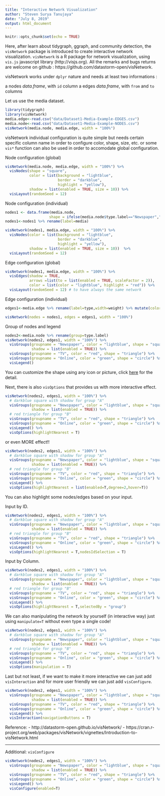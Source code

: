 ---
title: "Interactive Network Visualization"
author: "Steven Surya Tanujaya"
date: "July 8, 2019"
output: html_document
---

```{r setup, include=FALSE}
knitr::opts_chunk$set(echo = TRUE)
```

Here, after learn about tidygraph, ggraph, and community detection, the `visNetwork` package is introduced to create interactive network visualization. `visNetwork` is a R package for network visualization, using `vis.js` javascript library (http://visjs.org). All the remarks and bugs returns are welcome on github : https://github.com/datastorm-open/visNetwork.  

visNetwork works under `dplyr` nature and needs at least two informations :

a nodes *data.frame*, with `id` column
a edges *data.frame*, with `from` and `to` columns

Let us use the media dataset.

```{r}
library(tidygraph)
library(visNetwork)
media.edge<-read.csv("data/Dataset1-Media-Example-EDGES.csv")
media.node<-read.csv("data/Dataset1-Media-Example-NODES.csv")
visNetwork(media.node, media.edge, width = "100%")
```

visNetwork individual configuration is quite simple but needs certain specific column name in order to configure color, shape, size, etc. or some `vis*` function can also be used in order to accomodate global configuration. 

Node configuration (global)
```{r}
visNetwork(media.node, media.edge, width = "100%") %>% 
  visNodes(shape = "square", 
           color = list(background = "lightblue", 
                        border = "darkblue",
                        highlight = "yellow"),
           shadow = list(enabled = TRUE, size = 10)) %>%
  visLayout(randomSeed = 12) 
```

Node configuration (individual)

```{r}
nodes1 <- data.frame(media.node, 
                    shape = ifelse(media.node$type.label=="Newspaper","circle", "square"))
nodes1<-nodes1 %>% rename(label=media)

visNetwork(nodes1, media.edge, width = "100%") %>% 
  visNodes(color = list(background = "lightblue", 
                        border = "darkblue",
                        highlight = "yellow"),
           shadow = list(enabled = TRUE, size = 10))  %>%
  visLayout(randomSeed = 12)
```

Edge configuration (global)

```{r}
visNetwork(nodes1, media.edge, width = "100%") %>% 
  visEdges(shadow = TRUE,
           arrows =list(to = list(enabled = TRUE, scaleFactor = 2)),
           color = list(color = "lightblue", highlight = "red")) %>%
  visLayout(randomSeed = 12) # to have always the same network             
```

Edge configuration (individual)

```{r}
edges1<-media.edge %>% rename(label=type,width=weight) %>% mutate(color=ifelse(label=="hyperlink","yellow","blue"), arrows="to",width=width*0.3)

visNetwork(nodes = nodes1, edges = edges1, width = "100%")
```

Group of nodes and legend

```{r}
nodes2<-media.node %>% rename(group=type.label)
visNetwork(nodes2, edges1, width = "100%") %>% 
  visGroups(groupname = "Newspaper", color = "lightblue", shape = "square", 
            shadow = list(enabled = TRUE)) %>% 
  visGroups(groupname = "TV", color = "red", shape = "triangle") %>% 
  visGroups(groupname = "Online", color = "green", shape = "circle") %>% 
  visLegend()
```

You can customize the shape using any icon or picture, click [here](http://datastorm-open.github.io/visNetwork/image_icon.html) for the detail.

Next, there is also `visOptions` that provides us with more interactive effect.

```{r}
visNetwork(nodes2, edges1, width = "100%") %>% 
  # darkblue square with shadow for group "A"
  visGroups(groupname = "Newspaper", color = "lightblue", shape = "square", 
            shadow = list(enabled = TRUE)) %>% 
  # red triangle for group "B"
  visGroups(groupname = "TV", color = "red", shape = "triangle") %>% 
  visGroups(groupname = "Online", color = "green", shape = "circle") %>% 
  visLegend() %>% 
  visOptions(highlightNearest = T)
```

or even MORE effect!!

```{r}
visNetwork(nodes2, edges1, width = "100%") %>% 
  # darkblue square with shadow for group "A"
  visGroups(groupname = "Newspaper", color = "lightblue", shape = "square", 
            shadow = list(enabled = TRUE)) %>% 
  # red triangle for group "B"
  visGroups(groupname = "TV", color = "red", shape = "triangle") %>% 
  visGroups(groupname = "Online", color = "green", shape = "circle") %>% 
  visLegend() %>% 
  visOptions(highlightNearest = list(enabled=T,degree=2,hover=T))
```

You can also highlight some nodes/edges based on your input.

Input by ID.

```{r}
visNetwork(nodes2, edges1, width = "100%") %>% 
  # darkblue square with shadow for group "A"
  visGroups(groupname = "Newspaper", color = "lightblue", shape = "square", 
            shadow = list(enabled = TRUE)) %>% 
  # red triangle for group "B"
  visGroups(groupname = "TV", color = "red", shape = "triangle") %>% 
  visGroups(groupname = "Online", color = "green", shape = "circle") %>% 
  visLegend() %>% 
  visOptions(highlightNearest = T,nodesIdSelection = T)
```

Input by Column.

```{r}
visNetwork(nodes2, edges1, width = "100%") %>% 
  # darkblue square with shadow for group "A"
  visGroups(groupname = "Newspaper", color = "lightblue", shape = "square", 
            shadow = list(enabled = TRUE)) %>% 
  # red triangle for group "B"
  visGroups(groupname = "TV", color = "red", shape = "triangle") %>% 
  visGroups(groupname = "Online", color = "green", shape = "circle") %>% 
  visLegend() %>% 
  visOptions(highlightNearest = T,selectedBy = "group")
```

We can also manipulating the network by yourself (in interactive way) just using `manipulate=T` without even type a single code!

```{r}
visNetwork(nodes2, edges1, width = "100%") %>% 
  # darkblue square with shadow for group "A"
  visGroups(groupname = "Newspaper", color = "lightblue", shape = "square", 
            shadow = list(enabled = TRUE)) %>% 
  # red triangle for group "B"
  visGroups(groupname = "TV", color = "red", shape = "triangle") %>% 
  visGroups(groupname = "Online", color = "green", shape = "circle") %>% 
  visLegend() %>% 
  visOptions(manipulation = T)
```

Last but not least, if we want to make it more interactive we can just add `visInteraction` and for more user friendly we can just add `visConfigure`.

```{r}
visNetwork(nodes2, edges1, width = "100%") %>% 
  visGroups(groupname = "Newspaper", color = "lightblue", shape = "square", 
            shadow = list(enabled = TRUE)) %>% 
  visGroups(groupname = "TV", color = "red", shape = "triangle") %>% 
  visGroups(groupname = "Online", color = "green", shape = "circle") %>% 
  visLegend() %>% 
  visInteraction(navigationButtons = T)
```
Reference:
- http://datastorm-open.github.io/visNetwork/
- https://cran.r-project.org/web/packages/visNetwork/vignettes/Introduction-to-visNetwork.html

________________________________________________________________
 
Additional: `visConfigure`

```{r}
visNetwork(nodes2, edges1, width = "100%") %>% 
  visGroups(groupname = "Newspaper", color = "lightblue", shape = "square", 
            shadow = list(enabled = TRUE)) %>% 
  visGroups(groupname = "TV", color = "red", shape = "triangle") %>% 
  visGroups(groupname = "Online", color = "green", shape = "circle") %>% 
  visLegend() %>% 
  visConfigure(enabled=T)
```
